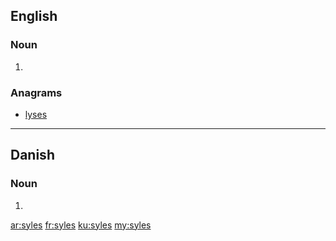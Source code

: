 ==English==

===Noun===
{{head|en|plural}}

# {{plural of|syle|lang=en}}

===Anagrams===
* [[lyses#English|lyses]]

----

==Danish==

===Noun===
{{head|da|noun form|g=c}}

# {{genitive plural indefinite of|syl|lang=da}}

[[ar:syles]]
[[fr:syles]]
[[ku:syles]]
[[my:syles]]